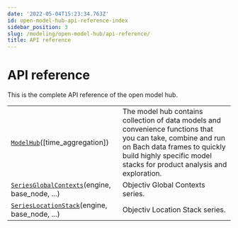 ```yaml
---
date: '2022-05-04T15:23:34.763Z'
id: open-model-hub-api-reference-index
sidebar_position: 3
slug: /modeling/open-model-hub/api-reference/
title: API reference
---
```


# API reference

This is the complete API reference of the open model hub.

<div className="table-autosummary">

|                                                   |                                                                                                                                                                                                                        |
| ------------------------------------------------- | --------------------------------------------------------------------------------------------------------------------------------------------------------------------------------------------------------------------- |
| [`ModelHub`](/docs/modeling/open-model-hub/api-reference/ModelHub/modelhub.ModelHub)([time_aggregation])                      | The model hub contains collection of data models and convenience functions that you can take, combine and run on Bach data frames to quickly build highly specific model stacks for product analysis and exploration.  |
| [`SeriesGlobalContexts`](/docs/modeling/open-model-hub/api-reference/SeriesGlobalContexts/modelhub.SeriesGlobalContexts)(engine, base_node, ...)      | Objectiv Global Contexts series.                                                                                                                                                                                       |
| [`SeriesLocationStack`](/docs/modeling/open-model-hub/api-reference/SeriesLocationStack/modelhub.SeriesLocationStack)(engine, base_node, ...)       | Objectiv Location Stack series.                                                                                                                                                                                        |


</div>

